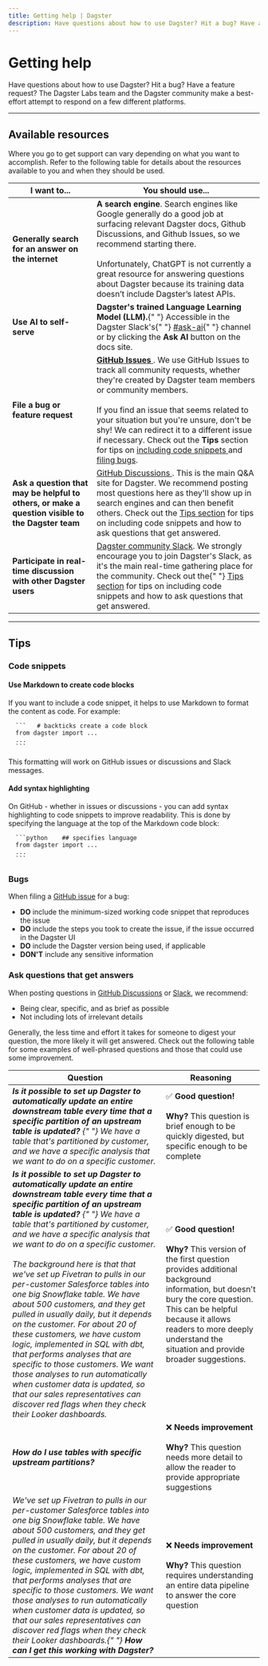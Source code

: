 ```yaml
---
title: Getting help | Dagster
description: Have questions about how to use Dagster? Hit a bug? Have a feature request? This page includes tips on what to do.
---
```


# Getting help

Have questions about how to use Dagster? Hit a bug? Have a feature request? The Dagster Labs team and the Dagster community make a best-effort attempt to respond on a few different platforms.

---

## Available resources

Where you go to get support can vary depending on what you want to accomplish. Refer to the following table for details about the resources available to you and when they should be used.

<table
  className="table"
  style={{
    width: "100%",
  }}
>
  <thead>
    <tr>
      <th
        style={{
          width: "35%",
        }}
      >
        I want to...
      </th>
      <th>You should use...</th>
    </tr>
  </thead>
  <tbody>
    <tr>
      <td>
        <strong>Generally search for an answer on the internet</strong>
      </td>
      <td>
        <strong>A search engine</strong>. Search engines like Google generally
        do a good job at surfacing relevant Dagster docs, Github Discussions,
        and Github Issues, so we recommend starting there.
        <br />
        <br />
        Unfortunately, ChatGPT is not currently a great resource for answering questions
        about Dagster because its training data doesn’t include Dagster’s latest
        APIs.
      </td>
    </tr>
    <tr>
      <td>
        <strong>Use AI to self-serve</strong>
      </td>
      <td>
        <strong>Dagster's trained Language Learning Model (LLM).</strong>{" "}
        Accessible in the Dagster Slack's{" "}
        <a href="https://dagster.slack.com/archives/C066HKS7EG1">#ask-ai</a>{" "}
        channel or by clicking the <strong>Ask AI</strong> button on the docs
        site.
      </td>
    </tr>
    <tr>
      <td>
        <strong>File a bug or feature request</strong>
      </td>
      <td>
        <strong>
          <a href="https://github.com/dagster-io/dagster/issues">
            GitHub Issues
          </a>
        </strong>
        . We use GitHub Issues to track all community requests, whether they're
        created by Dagster team members or community members.
        <br />
        <br />
        If you find an issue that seems related to your situation but you're unsure,
        don't be shy! We can redirect it to a different issue if necessary. Check
        out the <strong>Tips</strong> section for tips on <a href="#code-snippets">
          including code snippets
        </a> and <a href="#bugs">filing bugs</a>.
      </td>
    </tr>
    <tr>
      <td>
        <strong>
          Ask a question that may be helpful to others, or make a question
          visible to the Dagster team
        </strong>
      </td>
      <td>
        <a href="https://github.com/dagster-io/dagster/discussions">
          GitHub Discussions
        </a>
        . This is the main Q&A site for Dagster. We recommend posting most
        questions here as they'll show up in search engines and can then benefit
        others. Check out the <a href="#tips">Tips section</a> for tips on
        including code snippets and how to ask questions that get answered.
      </td>
    </tr>
    <tr>
      <td>
        <strong>
          Participate in real-time discussion with other Dagster users
        </strong>
      </td>
      <td>
        <a href="https://dagster.io/slack">Dagster community Slack</a>. We
        strongly encourage you to join Dagster's Slack, as it's the main
        real-time gathering place for the community. Check out the{" "}
        <a href="#tips">Tips section</a> for tips on including code snippets and
        how to ask questions that get answered.
      </td>
    </tr>
  </tbody>
</table>

---

## Tips

### Code snippets

#### Use Markdown to create code blocks

If you want to include a code snippet, it helps to use Markdown to format the content as code. For example:

      ```   # backticks create a code block
      from dagster import ...
      ...
      ```

This formatting will work on GitHub issues or discussions and Slack messages.

#### Add syntax highlighting

On GitHub - whether in issues or discussions - you can add syntax highlighting to code snippets to improve readability. This is done by specifying the language at the top of the Markdown code block:

      ```python    ## specifies language
      from dagster import ...
      ...
      ```

### Bugs

When filing a [GitHub issue](https://github.com/dagster-io/dagster/issues) for a bug:

- **DO** include the minimum-sized working code snippet that reproduces the issue
- **DO** include the steps you took to create the issue, if the issue occurred in the Dagster UI
- **DO** include the Dagster version being used, if applicable
- **DON'T** include any sensitive information

### Ask questions that get answers

When posting questions in [GitHub Discussions](https://github.com/dagster-io/dagster/discussions) or [Slack](https://dagster.io/slack), we recommend:

- Being clear, specific, and as brief as possible
- Not including lots of irrelevant details

Generally, the less time and effort it takes for someone to digest your question, the more likely it will get answered. Check out the following table for some examples of well-phrased questions and those that could use some improvement.

<table
  className="table"
  style={{
    width: "100%",
  }}
>
  <thead>
    <tr>
      <th
        style={{
          width: "50%",
        }}
      >
        Question
      </th>
      <th>Reasoning</th>
    </tr>
  </thead>
  <tbody>
    <tr>
      <td>
        <i>
          <strong>
            Is it possible to set up Dagster to automatically update an entire
            downstream table every time that a specific partition of an upstream
            table is updated?
          </strong>{" "}
          We have a table that's partitioned by customer, and we have a specific
          analysis that we want to do on a specific customer.
        </i>
      </td>
      <td>
        ✅ <strong>Good question!</strong>
        <br />
        <br />
        <strong>Why?</strong> This question is brief enough to be quickly digested,
        but specific enough to be complete
      </td>
    </tr>
    <tr>
      <td>
        <i>
          <strong>
            Is it possible to set up Dagster to automatically update an entire
            downstream table every time that a specific partition of an upstream
            table is updated?
          </strong>{" "}
          We have a table that's partitioned by customer, and we have a specific
          analysis that we want to do on a specific customer.
          <br />
          <br />
          The background here is that that we've set up Fivetran to pulls in our
          per-customer Salesforce tables into one big Snowflake table. We have about
          500 customers, and they get pulled in usually daily, but it depends on
          the customer. For about 20 of these customers, we have custom logic, implemented
          in SQL with dbt, that performs analyses that are specific to those customers.
          We want those analyses to run automatically when customer data is updated,
          so that our sales representatives can discover red flags when they check
          their Looker dashboards.
        </i>
      </td>
      <td>
        ✅ <strong>Good question!</strong>
        <br />
        <br />
        <strong>Why?</strong> This version of the first question provides additional
        background information, but doesn't bury the core question. This can be helpful
        because it allows readers to more deeply understand the situation and provide
        broader suggestions.
      </td>
    </tr>
    <tr>
      <td>
        <i>
          <strong>
            How do I use tables with specific upstream partitions?
          </strong>
        </i>
      </td>
      <td>
        ❌ <strong>Needs improvement</strong>
        <br />
        <br />
        <strong>Why?</strong> This question needs more detail to allow the reader
        to provide appropriate suggestions
      </td>
    </tr>
    <tr>
      <td>
        <i>
          We've set up Fivetran to pulls in our per-customer Salesforce tables
          into one big Snowflake table. We have about 500 customers, and they
          get pulled in usually daily, but it depends on the customer. For about
          20 of these customers, we have custom logic, implemented in SQL with
          dbt, that performs analyses that are specific to those customers. We
          want those analyses to run automatically when customer data is
          updated, so that our sales representatives can discover red flags when
          they check their Looker dashboards.{" "}
          <strong>How can I get this working with Dagster?</strong>
        </i>
      </td>
      <td>
        ❌ <strong>Needs improvement</strong>
        <br />
        <br />
        <strong>Why?</strong> This question requires understanding an entire data
        pipeline to answer the core question
      </td>
    </tr>
  </tbody>
</table>
